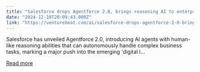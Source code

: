 ```yaml
---
title: "Salesforce drops Agentforce 2.0, brings reasoning AI to enterprise"
date: "2024-12-18T20:09:43.000Z"
link: "https://venturebeat.com/ai/salesforce-drops-agentforce-2-0-brings-reasoning-ai-to-enterprise/"
---
```


Salesforce has unveiled Agentforce 2.0, introducing AI agents with human-like reasoning abilities that can autonomously handle complex business tasks, marking a major push into the emerging 'digital l...

[Read more](https://venturebeat.com/ai/salesforce-drops-agentforce-2-0-brings-reasoning-ai-to-enterprise/)
